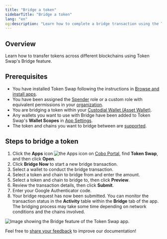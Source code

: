 ```yaml
---
title: "Bridge a token"
sidebarTitle: "Bridge a token"
lang: "en"
og:description: "Learn how to complete a bridge transaction using the Token Swap app."
---
```


## Overview

Learn how to transfer tokens across different blockchains using Token Swap's Bridge feature.

## Prerequisites
- You have installed Token Swap following the instructions in [Browse and install apps](/en/apps/browse-and-install).
- You have been assigned the [Spender](/en/portal/risk-controls/roles-and-permissions) role or a custom role with equivalent permissions in your [organization](/en/portal/organization/introduction).
- You are bridging a token within your [Custodial Wallet (Asset Wallet)](/en/portal/custodial-wallets/introduction).
- Any wallets you want to use with Bridge have been added to Token Swap's **Wallet Scopes** in [App Settings](/en/apps/app-settings).
- The token and chains you want to bridge between are [supported](/en/apps/bridge/supported-assets).

## Steps to bridge a token

1. Click the **Apps** icon <img src="/en/images/common/icon_apps.svg" className="icon" alt="the Apps icon" /> on [Cobo Portal](https://portal.cobo.com/login), find **Token Swap**, and then click **Open**.
2. Click **Bridge Now** to start a new bridge transaction.
3. Select a wallet to conduct the bridge transaction.
4. Select a token and chain to bridge from and enter the amount.
5. Select a token and chain to bridge to, then click **Preview**.
6. Review the transaction details, then click **Submit**.
7. Enter your Google Authenticator code.
8. Your bridge request has now been submitted. You can monitor the transaction status in the **Activity** table within the **Bridge** tab of the app. The bridging process may take some time depending on network conditions and the chains involved.

<img src="/en/images/portal-apps/bridge/bridge-dashboard.svg" className="screenshot_full_screen" alt="Image showing the Bridge feature of the Token Swap app." />

<Tip>Feel free to [share your feedback](https://forms.zohopublic.com/cobo/form/DocumentFeedbackForm/formperma/QvLOhxJv1_JMsJ-1dleZ8Itb_7rzN-LtgvsDdxosoVI?referrername=manuals) to improve our documentation!</Tip>

